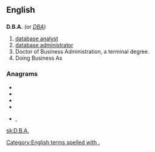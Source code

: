 ==English==

==={{initialism-old|en}}===
'''D.B.A.''' (or ''[[DBA]]'')
# [[database analyst]]
# [[database administrator]]
# Doctor of Business Administration, a terminal degree.
# Doing Business As

===Anagrams===
* {{l|en|ABD}}
* {{l|en|ADB}}
* {{l|en|bad}}
* {{l|en|BDA}}
* {{l|en|dab}}, {{l|en|DAB}}
[[Category:English terms spelled with .]]

[[sk:D.B.A.]]